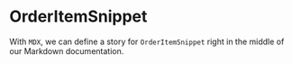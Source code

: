 <!--- OrderItemSnippet.stories.mdx -->



<Meta title="Molecules/OrderItemSnippet" component={OrderItemSnippet} />

# OrderItemSnippet

With `MDX`, we can define a story for `OrderItemSnippet` right in the middle of our
Markdown documentation.

<Canvas>
  <Story name="OrderItemSnippet">
    <OrderItemSnippet
      image='https://i.ibb.co/2n6zT1X/1620226425821-750x750.png'
      id={1}
      name='Lorem ipsum Lorem ipsum dolor sit amet.'
      description='Lorem ipsum dolor sit amet, consectetur adipiscing elit. Morbi vitae dignissim tellus.'
      quantity={10}
      editable
    />
    <div style={{ marginTop: 15 }}>
      <OrderItemSnippet
        id={1}
        name='Lorem ipsum Lorem ipsum dolor sit amet'
        description='Lorem ipsum dolor sit amet, consectetur adipiscing elit. Morbi vitae dignissim tellus.'
        quantity={10}
        price={1000}
      />
    </div>
  </Story>
</Canvas>